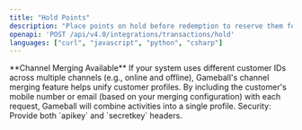 ```yaml
---
title: "Hold Points"
description: "Place points on hold before redemption to reserve them for a specific transaction."
openapi: 'POST /api/v4.0/integrations/transactions/hold'
languages: ["curl", "javascript", "python", "csharp"]
---
```


<Info>
**Channel Merging Available**
If your system uses different customer IDs across multiple channels (e.g., online and offline), Gameball's channel merging feature helps unify customer profiles. By including the customer's mobile number or email (based on your merging configuration) with each request, Gameball will combine activities into a single profile.
</Info>

<Info>
Security: Provide both `apikey` and `secretkey` headers.
</Info>
